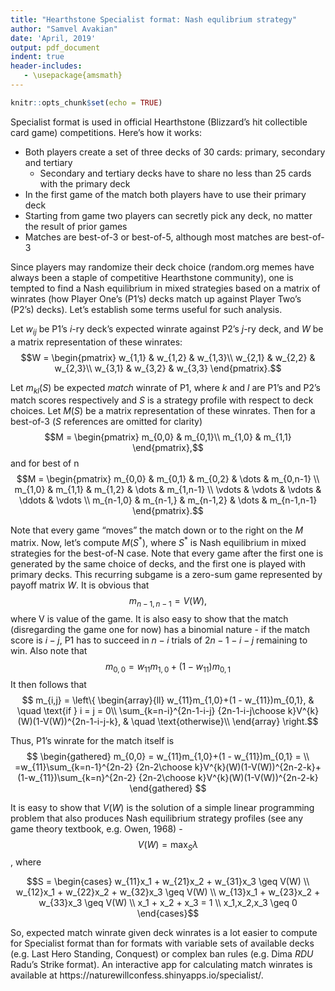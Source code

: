 ```yaml
---
title: "Hearthstone Specialist format: Nash equlibrium strategy"
author: "Samvel Avakian"
date: 'April, 2019'
output: pdf_document
indent: true
header-includes:
   - \usepackage{amsmath}
---
```


```r
knitr::opts_chunk$set(echo = TRUE)
```

Specialist format is used in official Hearthstone (Blizzard's hit collectible card game) competitions. Here's how it works:

* Both players create a set of three decks of 30 cards: primary, secondary and tertiary
    + Secondary and tertiary decks have to share no less than 25 cards with the primary deck
* In the first game of the match both players have to use their primary deck
* Starting from game two players can secretly pick any deck, no matter the result of prior games
* Matches are best-of-3 or best-of-5, although most matches are best-of-3

Since players may randomize their deck choice (random.org memes have always been a staple of competitive Hearthstone community), one is tempted to find a Nash equilibrium in mixed strategies based on a matrix of winrates (how Player One's (P1's) decks match up against Player Two's (P2's) decks). Let's establish some terms useful for such analysis.

Let $w_{ij}$ be P1's $i$-ry deck's expected winrate against P2's $j$-ry deck, and $W$ be a matrix representation of these winrates:
$$W = 
\begin{pmatrix}
w_{1,1} & w_{1,2} & w_{1,3}\\
w_{2,1} & w_{2,2} & w_{2,3}\\
w_{3,1} & w_{3,2} & w_{3,3}
\end{pmatrix}.$$

Let $m_{kl}(S)$ be expected _match_ winrate of P1, where $k$ and $l$ are P1's and P2's match scores respectively and $S$ is a strategy profile with respect to deck choices. Let $M(S)$ be a matrix representation of these winrates. Then for a best-of-3 ($S$ references are omitted for clarity)
$$M = 
\begin{pmatrix}
m_{0,0} & m_{0,1}\\
m_{1,0} & m_{1,1}
\end{pmatrix},$$ and for best of n
$$M = 
\begin{pmatrix}
    m_{0,0} & m_{0,1} & m_{0,2} & \dots  & m_{0,n-1} \\
    m_{1,0} & m_{1,1} & m_{1,2} & \dots  & m_{1,n-1} \\
    \vdots & \vdots & \vdots & \ddots & \vdots \\
    m_{n-1,0} & m_{n-1,} & m_{n-1,2} & \dots  & m_{n-1,n-1}
\end{pmatrix}.$$

Note that every game "moves" the match down or to the right on the $M$ matrix.
Now, let's compute $M(S^*)$, where $S^*$ is Nash equilibrium in mixed strategies for the best-of-N case. Note that every game after the first one is generated by the same choice of decks, and the first one is played with primary decks. This recurring subgame is a zero-sum game represented by payoff matrix $W$. It is obvious that 
$$m_{n-1,n-1} = V(W),$$
where V is value of the game. It is also easy to show that the match (disregarding the game one for now) has a binomial nature - if the match score is $i-j$, P1 has to succeed in $n-i$ trials of $2n-1-i-j$ remaining to win. Also note that 
$$m_{0,0} = w_{11}m_{1,0}+(1 - w_{11})m_{0,1}$$
It then follows that 
$$ m_{i,j} = \left\{
        \begin{array}{ll}
            w_{11}m_{1,0}+(1 - w_{11})m_{0,1}, & \quad \text{if } i = j = 0\\
            \sum_{k=n-i}^{2n-1-i-j} {2n-1-i-j\choose k}V^{k}(W)(1-V(W))^{2n-1-i-j-k},  & \quad \text{otherwise}\\
        \end{array}
    \right.$$
    
Thus, P1's winrate for the match itself is 
$$
\begin{gathered}
m_{0,0} = w_{11}m_{1,0}+(1 - w_{11})m_{0,1} =  \\
=w_{11}\sum_{k=n-1}^{2n-2} {2n-2\choose k}V^{k}(W)(1-V(W))^{2n-2-k}+(1-w_{11})\sum_{k=n}^{2n-2} {2n-2\choose k}V^{k}(W)(1-V(W))^{2n-2-k}
\end{gathered}
$$

It is easy to show that $V(W)$ is the solution of a simple linear programming problem that also produces Nash equilibrium strategy profiles (see any game theory textbook, e.g. Owen, 1968) - $$V(W) = 
\max_{S} \lambda$$, where

$$S = \begin{cases}
w_{11}x_1 + w_{21}x_2 + w_{31}x_3 \geq V(W) \\
w_{12}x_1 + w_{22}x_2 + w_{32}x_3 \geq V(W) \\
w_{13}x_1 + w_{23}x_2 + w_{33}x_3 \geq V(W) \\ 
x_1 + x_2 + x_3 = 1 \\
x_1,x_2,x_3 \geq 0
\end{cases}$$


So, expected match winrate given deck  winrates is a lot easier to compute for Specialist format than for formats with variable sets of available decks (e.g. Last Hero Standing, Conquest) or complex ban rules (e.g. Dima _RDU_ Radu's Strike format). An interactive app for calculating match winrates is available at https://naturewillconfess.shinyapps.io/specialist/.